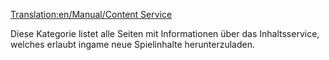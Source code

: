 [[Translation:en/Manual/Content Service]]


Diese Kategorie listet alle Seiten mit Informationen über das Inhaltsservice, welches erlaubt ingame neue Spielinhalte herunterzuladen.